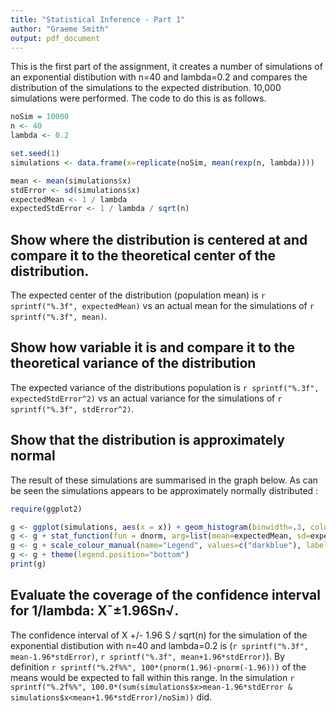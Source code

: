 ```yaml
---
title: "Statistical Inference - Part 1"
author: "Graeme Smith"
output: pdf_document
---
```


This is the first part of the assignment, it creates a number of simulations of an exponential distibution with n=40 and lambda=0.2 and compares the distribution of the simulations to the expected distribution.  10,000 simulations were performed.  The code to do this is as follows.

```r
noSim = 10000
n <- 40
lambda <- 0.2

set.seed(1)
simulations <- data.frame(x=replicate(noSim, mean(rexp(n, lambda))))

mean <- mean(simulations$x)
stdError <- sd(simulations$x)
expectedMean <- 1 / lambda
expectedStdError <- 1 / lambda / sqrt(n)
```

## Show where the distribution is centered at and compare it to the theoretical center of the distribution.
The expected center of the distribution (population mean) is `r sprintf("%.3f", expectedMean)` vs an actual mean for the simulations of `r sprintf("%.3f", mean)`.  

## Show how variable it is and compare it to the theoretical variance of the distribution
The expected variance of the distributions population is `r sprintf("%.3f", expectedStdError^2)` vs an actual variance for the simulations of `r sprintf("%.3f", stdError^2)`.

## Show that the distribution is approximately normal

The result of these simulations are summarised in the graph below.  As can be seen the simulations appears to be approximately normally distributed :

```r
require(ggplot2)

g <- ggplot(simulations, aes(x = x)) + geom_histogram(binwidth=.3, colour = "black", fill = "lightblue", aes(y = ..density..)) 
g <- g + stat_function(fun = dnorm, arg=list(mean=expectedMean, sd=expectedStdError), size = 2, aes(colour = "darkblue"))
g <- g + scale_colour_manual(name="Legend", values=c("darkblue"), labels=c(parse(text="plain('    Normal Distribution ')*(mu==5)*plain(', ')*(sigma==5)")))
g <- g + theme(legend.position="bottom")
print(g)
```

## Evaluate the coverage of the confidence interval for 1/lambda: X¯±1.96Sn√.

The confidence interval of X +/- 1.96 S / sqrt(n) for the simulation of the exponential distibution with n=40 and lambda=0.2 is (`r sprintf("%.3f", mean-1.96*stdError)`, `r sprintf("%.3f", mean+1.96*stdError)`).  By definition `r sprintf("%.2f%%", 100*(pnorm(1.96)-pnorm(-1.96)))` of the means would be expected to fall within this range. In the simulation `r sprintf("%.2f%%", 100.0*(sum(simulations$x>mean-1.96*stdError & simulations$x<mean+1.96*stdError)/noSim))` did.
